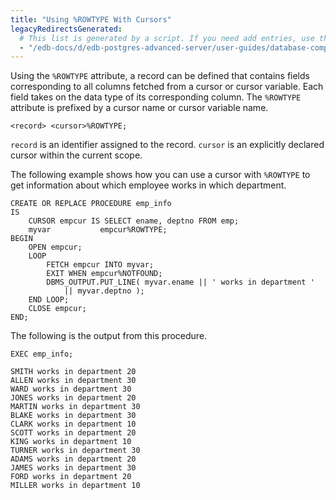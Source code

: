 ```yaml
---
title: "Using %ROWTYPE With Cursors"
legacyRedirectsGenerated:
  # This list is generated by a script. If you need add entries, use the `legacyRedirects` key.
  - "/edb-docs/d/edb-postgres-advanced-server/user-guides/database-compatibility-for-oracle-developers-guide/9.6/Database_Compatibility_for_Oracle_Developers_Guide_v9.6.1.075.html"
---
```


<div id="[using]()%_rowtype_with_cursors" class="registered_link"></div>

Using the `%ROWTYPE` attribute, a record can be defined that contains fields corresponding to all columns fetched from a cursor or cursor variable. Each field takes on the data type of its corresponding column. The `%ROWTYPE` attribute is prefixed by a cursor name or cursor variable name.

```text
<record> <cursor>%ROWTYPE;
```

`record` is an identifier assigned to the record. `cursor` is an explicitly declared cursor within the current scope.

The following example shows how you can use a cursor with `%ROWTYPE` to get information about which employee works in which department.

```text
CREATE OR REPLACE PROCEDURE emp_info
IS
    CURSOR empcur IS SELECT ename, deptno FROM emp;
    myvar           empcur%ROWTYPE;
BEGIN
    OPEN empcur;
    LOOP
        FETCH empcur INTO myvar;
        EXIT WHEN empcur%NOTFOUND;
        DBMS_OUTPUT.PUT_LINE( myvar.ename || ' works in department '
            || myvar.deptno );
    END LOOP;
    CLOSE empcur;
END;
```

The following is the output from this procedure.

```text
EXEC emp_info;

SMITH works in department 20
ALLEN works in department 30
WARD works in department 30
JONES works in department 20
MARTIN works in department 30
BLAKE works in department 30
CLARK works in department 10
SCOTT works in department 20
KING works in department 10
TURNER works in department 30
ADAMS works in department 20
JAMES works in department 30
FORD works in department 20
MILLER works in department 10
```
